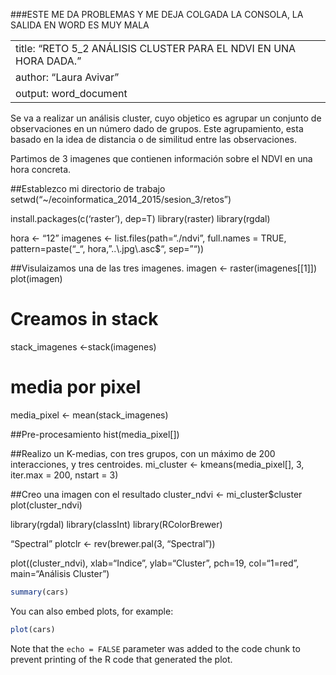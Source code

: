 ###ESTE ME DA PROBLEMAS Y ME DEJA COLGADA LA CONSOLA, LA SALIDA EN WORD ES MUY MALA

---
title: "RETO 5_2 ANÁLISIS CLUSTER PARA EL NDVI EN UNA HORA DADA."
author: "Laura Avivar"
output: word_document
---

Se va a realizar un análisis cluster, cuyo objetico es agrupar un conjunto de observaciones en un número dado de grupos. Este agrupamiento, esta basado en la idea de distancia o de similitud entre las observaciones.

Partimos de 3 imagenes que contienen información sobre el NDVI en una hora concreta.

##Establezco mi directorio de trabajo
setwd("~/ecoinformatica_2014_2015/sesion_3/retos")
      
install.packages(c('raster'), dep=T)
library(raster)
library(rgdal)

hora <- "12"
imagenes <- list.files(path="./ndvi", full.names = TRUE, 
                       pattern=paste("_", hora, "..\\.jpg\\.asc$", sep=""))

##Visulaizamos una de las tres imagenes.
imagen <- raster(imagenes[[1]])
plot(imagen)

# Creamos in stack 
stack_imagenes <-stack(imagenes)

# media por pixel 
media_pixel <- mean(stack_imagenes)



##Pre-procesamiento
hist(media_pixel[])

##Realizo un K-medias, con tres grupos, con un máximo de 200 interacciones, y tres centroides.
mi_cluster <- kmeans(media_pixel[], 3, iter.max = 200, nstart = 3)

##Creo una imagen con el resultado
cluster_ndvi <- mi_cluster$cluster
plot(cluster_ndvi)

library(rgdal)
library(classInt)
library(RColorBrewer)

"Spectral"
plotclr <- rev(brewer.pal(3, "Spectral"))

plot((cluster_ndvi), xlab="Indice", ylab="Cluster", pch=19, col="1=red", main="Análisis Cluster")

```r
summary(cars)
```

You can also embed plots, for example:

```r
plot(cars)
```

Note that the `echo = FALSE` parameter was added to the code chunk to prevent printing of the R code that generated the plot.
